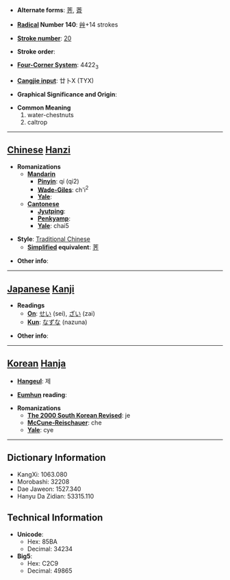 * '''Alternate forms''': [[荠]], [[萕]]

* '''[[Wiktionary:Chinese radical index| Radical]] Number 140''': [[Wiktionary:Chinese radical index 艸|艸]]+14 strokes

* '''[[Wiktionary:Chinese total strokes index|Stroke number]]''': [[Wiktionary:Chinese total strokes index 20|20]]

* '''Stroke order''': 

* '''[[Wiktionary:Chinese four corner index|Four-Corner System]]''': 4422<sub>3</sub>

* '''[[Wiktionary:Chinese Cangjie index|Cangjie input]]''': 廿卜X (TYX)

* '''Graphical Significance and Origin''': 

* '''Common Meaning'''
*#water-chestnuts
*# caltrop


----

== [[Chinese]] [[Hanzi]] ==

* '''Romanizations'''
** '''[[Mandarin]]'''
*** '''[[Pinyin]]''': qí (qi2)
*** '''[[Wade-Giles]]''': ch'i<sup>2</sup>
*** '''[[Yale]]''': 
** '''[[Cantonese]]'''
*** '''[[Jyutping]]''':
*** '''[[Penkyamp]]''': 
*** '''[[Yale]]''': chai5

* '''Style''': [[Traditional Chinese]] 
** '''[[Simplified Chinese|Simplified]] equivalent''': [[荠]]

* '''Other info''': 

----

== [[Japanese]] [[Kanji]] ==

* '''Readings'''
** '''[[On]]''': [[せい]] (sei), [[ざい]] (zai)
** '''[[Kun]]''': [[なずな]] (nazuna)

* '''Other info''':  

----

== [[Korean]] [[Hanja]] ==

* '''[[Hangeul]]''': 제

* '''[[Eumhun]] reading''': 

* '''Romanizations'''
** '''[[The 2000 South Korean Revised Romanization|The 2000 South Korean Revised]]''': je
** '''[[McCune-Reischauer]]''': che
** '''[[Yale]]''': cye

----

== Dictionary Information ==

* KangXi: 1063.080
* Morobashi: 32208
* Dae Jaweon: 1527.340
* Hanyu Da Zidian: 53315.110

== Technical Information ==

* '''Unicode''':
** Hex: 85BA
** Decimal: 34234
* '''Big5''':
** Hex: C2C9
** Decimal: 49865